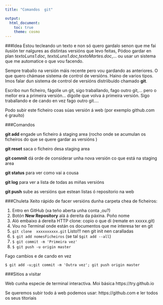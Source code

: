 ```yaml
---
title: "Comandos  git"

output:
  html_document:
    toc: true
    theme: cosmo
---
```


###Idea
Estou tecleando un texto e non só quero gardalo senon que me fai ilusión ter nalgures as distintas versións que levo feitas, Pódoo gardar en plan *textoLuns1.doc*, *textoLuns1.doc*,*textoMartes.doc*,... ou usar un sistema que me automatice o que vou facendo. 

Sempre traballo na versión máis recente pero vou gardando as anteriores. O que quero chámase sistema de control de versións. Haino de varios tipos. Imos falar dun sistema de control de versións distriibuído chamado **git**.


Escribo nun ficheiro, fágolle un git, sigo traballando, fago outro git,... pero o mellor era a primeira versión...  dígolle que volva á primeira versión. Sigo traballando e de cando en vez fago outro git....

Podo subir este ficheiro coas súas versión á web (por exemplo github.com é grauíto)


###Comandos

**git add** engade un ficheiro á staging area (rocho onde se acumulan os ficheiros do que se quere gardar as versións )

**git reset**  saca o ficheiro desa staging area

**git commit** dá orde de considerar unha nova versión co que está na staging area

**git status** para ver como vai a cousa

**git log** para ver a lista de todas as miñas versións

**git push** sube as versións que estean listas ó repositorio na web



###Chuleta
Xeito rápido de facer versións dunha carpeta chea de ficheiros:

1. Entro en GitHub (xa teño aberta unha conta ,ou?)
2. Botón **New Repository** alá á dereita da páxina. Poño nome
3. Aló embaixo á dereita HTTP clone: copio o que  di (remate en xxxxx.git)
4. Vou no Terminal onde están os documentos que me interesa ter en git
5. ```git clone  xxxxxxxxxx.git```  Listo!!! nen git init nen caralladas
6. ```$ git add nomesFicheiros ```   (se tal     ```$git add --all```)
7. ```$ git commit -m 'Primeira vez'```
8. ```$ git push -u origin master```

Fago cambios e de cando en vez 
```
$ git add -u;git commit -m 'Outra vez'; git push origin master 
```




###Sitios a visitar

Web cunha especie de terminal interactiva. Moi básica 
https://try.github.io

Se queremos subir todo á web podemos usar:
 https://github.com
e ler todos os seus titoriais



 
